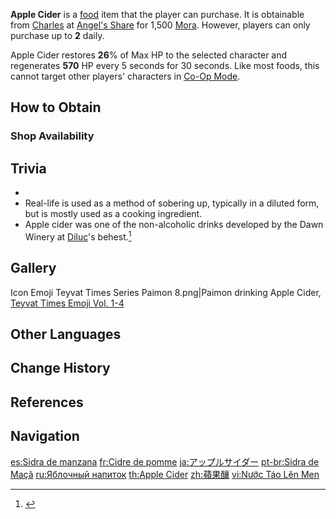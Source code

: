{{Food Infobox
|id              = 108151
|name            = Apple Cider
|description     = A freshly squeezed, fashionable, and fruity non-alcoholic beverage. Said to have a strong sobering effect, tavern patrons often order this as the last drink of the night.
|type            = Recovery Dishes
|effectType      = Regeneration
|effect          = Restores '''26'''% of Max HP to the selected character and regenerates '''570''' HP every 5s for 30s.
|eff_att1        = HP Restore
|eff_att2        = HP Regen
|quality         = 2
|region          = Mondstadt
|source1         = {{Sold By|Apple Cider}}
}}
'''Apple Cider''' is a [[food]] item that the player can purchase. It is obtainable from [[Charles]] at [[Angel's Share]] for 1,500 [[Mora]]. However, players can only purchase up to '''2''' daily.

Apple Cider restores '''26'''% of Max HP to the selected character and regenerates '''570''' HP every 5 seconds for 30 seconds. Like most foods, this cannot target other players' characters in [[Co-Op Mode]].

==How to Obtain==
===Shop Availability===
{{Shop Availability}}

==Trivia==
* {{Mail Attachments by Category List}}
* Real-life {{w|apple cider vinegar}} is used as a method of sobering up, typically in a diluted form, but is mostly used as a cooking ingredient.
* Apple cider was one of the non-alcoholic drinks developed by the Dawn Winery at [[Diluc]]'s behest.<ref>{{Ref/CS|Diluc|Dawn Winery's Apple Cider}}</ref>

==Gallery==
<gallery>
Icon Emoji Teyvat Times Series Paimon 8.png|Paimon drinking Apple Cider, [[Teyvat Times/Emoji#Vol. 1-4|Teyvat Times Emoji Vol. 1-4]]
</gallery>

==Other Languages==
{{Other Languages
|en      = Apple Cider
|zhs     = 苹果酿
|zhs_rm  = Píngguǒ Niàng
|zht     = 蘋果釀
|zht_rm  = Píngguǒ Niàng
|zh_tl   = Apple Wine
|zh_note = Can also refer to cider, which is more commonly translated as {{zh|s=苹果酒|t=蘋果酒|rm=píngguǒjiǔ|lit=apple wine.}}
|ja      = アップルサイダー
|ja_rm   = Appuru Saidaa
|ja_tl   = Apple Cider
|ko      = 사과주
|ko_tl   = Apple Cider
|es      = Sidra de manzana
|es_tl   = Apple Cider
|fr      = Cidre de pomme
|fr_tl   = Apple Cider
|ru      = Яблочный напиток
|ru_tl   = Apple Drink
|th      = Apple Cider
|vi      = Nước Táo Lên Men
|vi_tl   = Fermented Apple Juice
|de      = Apfelschorle
|de_tl   = Apple Soda
|id      = Apple Cider Vinegar
|pt      = Sidra de Maçã
|pt_tl   = 
|tr      = Elma Şırası
|tr_tl   = Apple Cider
|it      = Sidro di mele
|it_tl   = Apple Cider
}}

==Change History==
{{Change History|1.0}}

==References==
{{Reflist}}

==Navigation==
{{Food Navbox}}

[[es:Sidra de manzana]]
[[fr:Cidre de pomme]]
[[ja:アップルサイダー]]
[[pt-br:Sidra de Maçã]]
[[ru:Яблочный напиток]]
[[th:Apple Cider]]
[[zh:蘋果釀]]
[[vi:Nước Táo Lên Men]]
